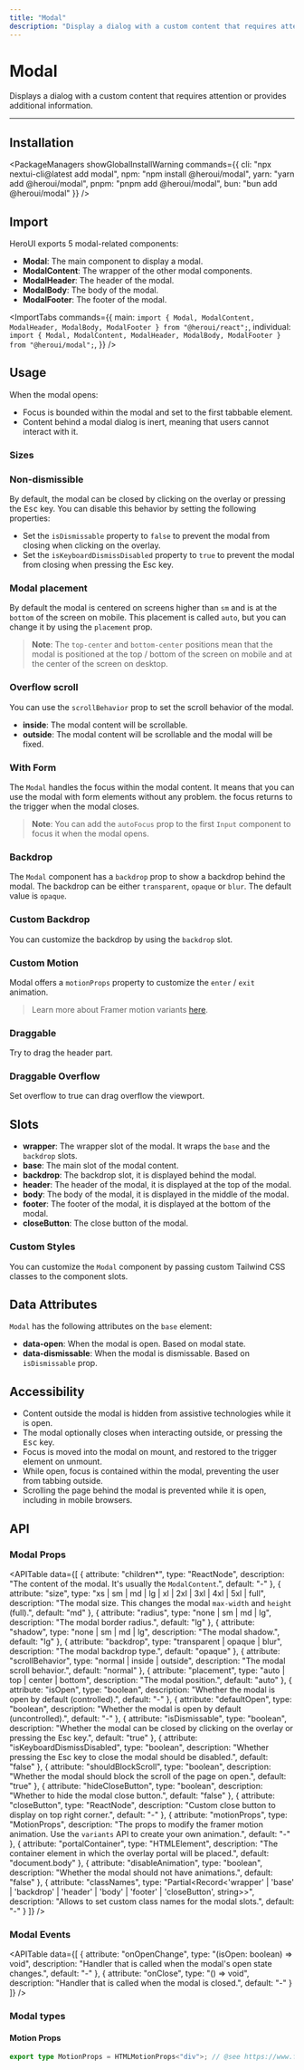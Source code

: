 ```yaml
---
title: "Modal"
description: "Display a dialog with a custom content that requires attention or provides additional information."
---
```



# Modal

Displays a dialog with a custom content that requires attention or provides additional information.

<ComponentLinks component="modal" reactAriaHook="useModal" />

---

<CarbonAd/>

## Installation

<PackageManagers
  showGlobalInstallWarning
  commands={{
    cli: "npx nextui-cli@latest add modal",
    npm: "npm install @heroui/modal",
    yarn: "yarn add @heroui/modal",
    pnpm: "pnpm add @heroui/modal",
    bun: "bun add @heroui/modal"
  }}
/>


## Import

HeroUI exports 5 modal-related components:

- **Modal**: The main component to display a modal.
- **ModalContent**: The wrapper of the other modal components.
- **ModalHeader**: The header of the modal.
- **ModalBody**: The body of the modal.
- **ModalFooter**: The footer of the modal.

<ImportTabs
  commands={{
    main: `import {
    Modal,
    ModalContent,
    ModalHeader,
    ModalBody,
    ModalFooter
} from "@heroui/react";`,
    individual:
      `import {
    Modal,
    ModalContent,
    ModalHeader,
    ModalBody,
    ModalFooter
} from "@heroui/modal";`,
  }}
/>

## Usage

When the modal opens:

- Focus is bounded within the modal and set to the first tabbable element.
- Content behind a modal dialog is inert, meaning that users cannot interact with it.

<CodeDemo title="Usage" files={modalContent.usage} />

### Sizes

<CodeDemo title="Sizes" files={modalContent.sizes} />

### Non-dismissible

By default, the modal can be closed by clicking on the overlay or pressing the <Kbd>Esc</Kbd> key.
You can disable this behavior by setting the following properties:

- Set the `isDismissable` property to `false` to prevent the modal from closing when clicking on the overlay.
- Set the `isKeyboardDismissDisabled` property to `true` to prevent the modal from closing when pressing the Esc key.

<CodeDemo title="Non-dissmissible" files={modalContent.nonDismissable} />

### Modal placement

By default the modal is centered on screens higher than `sm` and is at the `bottom` of the screen on mobile. This placement is called `auto`, but
you can change it by using the `placement` prop.

<CodeDemo
  asIframe
  title="Modal placement"
  iframeInitialWidth={320}
  previewHeight="680px"
  iframeSrc="/examples/modal/placement"
  files={modalContent.placement}
/>

> **Note**: The `top-center` and `bottom-center` positions mean that the modal is positioned at the top / bottom of the screen
> on mobile and at the center of the screen on desktop.

### Overflow scroll

You can use the `scrollBehavior` prop to set the scroll behavior of the modal.

- **inside**: The modal content will be scrollable.
- **outside**: The modal content will be scrollable and the modal will be fixed.

<CodeDemo title="Overflow scroll" files={modalContent.overflow} />

### With Form

The `Modal` handles the focus within the modal content. It means that you can use the modal with
form elements without any problem. the focus returns to the trigger when the modal closes.

<CodeDemo title="With Form" files={modalContent.form} />

> **Note**: You can add the `autoFocus` prop to the first `Input` component to focus it when the modal opens.

### Backdrop

The `Modal` component has a `backdrop` prop to show a backdrop behind the modal. The backdrop can be
either `transparent`, `opaque` or `blur`. The default value is `opaque`.

<CodeDemo title="Backdrop" files={modalContent.backdrop} />

### Custom Backdrop

You can customize the backdrop by using the `backdrop` slot.

<CodeDemo title="Custom Backdrop" files={modalContent.customBackdrop} />

### Custom Motion

Modal offers a `motionProps` property to customize the `enter` / `exit` animation.

<CodeDemo title="Custom Motion" highlightedLines="14-31" files={modalContent.customMotion} />

> Learn more about Framer motion variants [here](https://www.framer.com/motion/animation/#variants).

### Draggable

Try to drag the header part.

<CodeDemo title="Draggable" files={modalContent.draggable} />

### Draggable Overflow

Set overflow to true can drag overflow the viewport.

<CodeDemo title="Draggable Overflow" files={modalContent.draggableOverflow} />

## Slots

- **wrapper**: The wrapper slot of the modal. It wraps the `base` and the `backdrop` slots.
- **base**: The main slot of the modal content.
- **backdrop**: The backdrop slot, it is displayed behind the modal.
- **header**: The header of the modal, it is displayed at the top of the modal.
- **body**: The body of the modal, it is displayed in the middle of the modal.
- **footer**: The footer of the modal, it is displayed at the bottom of the modal.
- **closeButton**: The close button of the modal.

### Custom Styles

You can customize the `Modal` component by passing custom Tailwind CSS classes to the component slots.

<CodeDemo title="Custom Styles" highlightedLines="15-20" files={modalContent.customStyles} />

<Spacer y={4} />

## Data Attributes

`Modal` has the following attributes on the `base` element:

- **data-open**:
  When the modal is open. Based on modal state.
- **data-dismissable**:
  When the modal is dismissable. Based on `isDismissable` prop.

<Spacer y={4} />

## Accessibility

- Content outside the modal is hidden from assistive technologies while it is open.
- The modal optionally closes when interacting outside, or pressing the <Kbd>Esc</Kbd> key.
- Focus is moved into the modal on mount, and restored to the trigger element on unmount.
- While open, focus is contained within the modal, preventing the user from tabbing outside.
- Scrolling the page behind the modal is prevented while it is open, including in mobile browsers.

<Spacer y={4} />

## API

### Modal Props

<APITable
  data={[
    {
      attribute: "children*",
      type: "ReactNode",
      description: "The content of the modal. It's usually the `ModalContent`.",
      default: "-"
    },
    {
      attribute: "size",
      type: "xs | sm | md | lg | xl | 2xl | 3xl | 4xl | 5xl | full",
      description: "The modal size. This changes the modal `max-width` and `height` (full).",
      default: "md"
    },
    {
      attribute: "radius",
      type: "none | sm | md | lg",
      description: "The modal border radius.",
      default: "lg"
    },
    {
      attribute: "shadow",
      type: "none | sm | md | lg",
      description: "The modal shadow.",
      default: "lg"
    },
    {
      attribute: "backdrop",
      type: "transparent | opaque | blur",
      description: "The modal backdrop type.",
      default: "opaque"
    },
    {
      attribute: "scrollBehavior",
      type: "normal | inside | outside",
      description: "The modal scroll behavior.",
      default: "normal"
    },
    {
      attribute: "placement",
      type: "auto | top | center | bottom",
      description: "The modal position.",
      default: "auto"
    },
    {
      attribute: "isOpen",
      type: "boolean",
      description: "Whether the modal is open by default (controlled).",
      default: "-"
    },
    {
      attribute: "defaultOpen",
      type: "boolean",
      description: "Whether the modal is open by default (uncontrolled).",
      default: "-"
    },
    {
      attribute: "isDismissable",
      type: "boolean",
      description: "Whether the modal can be closed by clicking on the overlay or pressing the Esc key.",
      default: "true"
    },
    {
      attribute: "isKeyboardDismissDisabled",
      type: "boolean",
      description: "Whether pressing the Esc key to close the modal should be disabled.",
      default: "false"
    },
    {
      attribute: "shouldBlockScroll",
      type: "boolean",
      description: "Whether the modal should block the scroll of the page on open.",
      default: "true"
    },
    {
      attribute: "hideCloseButton",
      type: "boolean",
      description: "Whether to hide the modal close button.",
      default: "false"
    },
    {
      attribute: "closeButton",
      type: "ReactNode",
      description: "Custom close button to display on top right corner.",
      default: "-"
    },
    {
      attribute: "motionProps",
      type: "MotionProps",
      description: "The props to modify the framer motion animation. Use the `variants` API to create your own animation.",
      default: "-"
    },
    {
      attribute: "portalContainer",
      type: "HTMLElement",
      description: "The container element in which the overlay portal will be placed.",
      default: "document.body"
    },
    {
      attribute: "disableAnimation",
      type: "boolean",
      description: "Whether the modal should not have animations.",
      default: "false"
    },
    {
      attribute: "classNames",
      type: "Partial<Record<'wrapper' | 'base' | 'backdrop' | 'header' | 'body' | 'footer' | 'closeButton', string>>",
      description: "Allows to set custom class names for the modal slots.",
      default: "-"
    }
  ]}
/>

### Modal Events

<APITable
  data={[
    {
      attribute: "onOpenChange",
      type: "(isOpen: boolean) => void",
      description: "Handler that is called when the modal's open state changes.",
      default: "-"
    },
    {
      attribute: "onClose",
      type: "() => void",
      description: "Handler that is called when the modal is closed.",
      default: "-"
    }
  ]}
/>

<Spacer y={4} />

### Modal types

#### Motion Props

```ts
export type MotionProps = HTMLMotionProps<"div">; // @see https://www.framer.com/motion/
```
